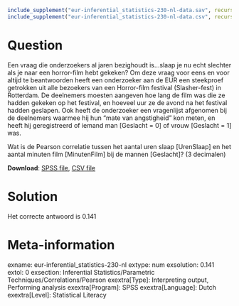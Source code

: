 ```r
include_supplement("eur-inferential_statistics-230-nl-data.sav", recursive = TRUE)
include_supplement("eur-inferential_statistics-230-nl-data.csv", recursive = TRUE)
```

Question
========
Een vraag die onderzoekers al jaren bezighoudt is…slaap je nu echt slechter als je naar een horror-film hebt gekeken? Om deze vraag voor eens en voor altijd te beantwoorden heeft een onderzoeker aan de EUR een steekproef getrokken uit alle bezoekers van een Horror-film festival (Slasher-fest) in Rotterdam.  De deelnemers moesten aangeven hoe lang de film was die ze hadden gekeken op het festival, en hoeveel uur ze de avond na het festival hadden geslapen. Ook heeft de onderzoeker een vragenlijst afgenomen bij de deelnemers waarmee hij hun “mate van angstigheid” kon meten, en heeft hij geregistreerd of iemand man [Geslacht = 0] of vrouw [Geslacht = 1] was.

Wat is de Pearson correlatie tussen het aantal uren slaap [UrenSlaap] en het aantal minuten film [MinutenFilm] bij de mannen [Geslacht]? (3 decimalen)

**Download**: [SPSS file](eur-inferential_statistics-230-nl-data.sav), [CSV file](eur-inferential_statistics-230-nl-data.csv)


Solution
========
Het correcte antwoord is 0.141


Meta-information
================
exname: eur-inferential_statistics-230-nl
extype: num
exsolution: 0.141
extol: 0
exsection: Inferential Statistics/Parametric Techniques/Correlations/Pearson
exextra[Type]: Interpreting output, Performing analysis
exextra[Program]: SPSS
exextra[Language]: Dutch
exextra[Level]: Statistical Literacy
